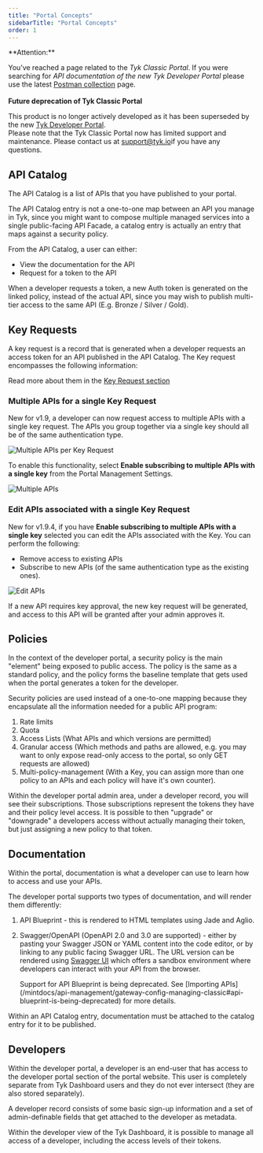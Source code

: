 ```yaml
---
title: "Portal Concepts"
sidebarTitle: "Portal Concepts"
order: 1
---
```



<Warning>
**Attention:**

You’ve reached a page related to the *Tyk Classic Portal*. If you were searching for *API documentation of the new Tyk
Developer Portal* please use the latest
[Postman collection](/mintdocs/product-stack/tyk-enterprise-developer-portal/api-documentation/tyk-edp-api) page.
<br />
<br />
**Future deprecation of Tyk Classic Portal**

This product is no longer actively developed as it
has been superseded by the new [Tyk Developer Portal](/mintdocs/portal/overview).
<br />
Please note that the Tyk Classic Portal now has limited support and maintenance. Please contact us at
[support@tyk.io](<mailto:support@tyk.io?subject=Tyk classic developer portal>)if you have any questions.
</Warning>


## API Catalog

The API Catalog is a list of APIs that you have published to your portal.

The API Catalog entry is not a one-to-one map between an API you manage in Tyk, since you might want to compose multiple managed services into a single public-facing API Facade, a catalog entry is actually an entry that maps against a security policy.

From the API Catalog, a user can either:

- View the documentation for the API
- Request for a token to the API

When a developer requests a token, a new Auth token is generated on the linked policy, instead of the actual API, since you may wish to publish multi-tier access to the same API (E.g. Bronze / Silver / Gold).

## Key Requests

A key request is a record that is generated when a developer requests an access token for an API published in the API Catalog. The Key request encompasses the following information:

Read more about them in the [Key Request section](/mintdocs/tyk-developer-portal/tyk-portal-classic/key-requests)

### Multiple APIs for a single Key Request

New for v1.9, a developer can now request access to multiple APIs with a single key request. The APIs you group together via a single key should all be of the same authentication type.

<img src="/img/dashboard/portal-management/multi-api-per-request.png" alt="Multiple APIs per Key Request" />

To enable this functionality, select **Enable subscribing to multiple APIs with a single key** from the Portal Management Settings.

<img src="/img/dashboard/portal-management/multi-api-setting.png" alt="Multiple APIs" />

### Edit APIs associated with a single Key Request

New for v1.9.4, if you have **Enable subscribing to multiple APIs with a single key** selected you can edit the APIs associated with the Key. You can perform the following:

* Remove access to existing APIs
* Subscribe to new APIs (of the same authentication type as the existing ones).

 <img src="/img/dashboard/system-management/modify_key_approval.png" alt="Edit APIs" /> 


If a new API requires key approval, the new key request will be generated, and access to this API will be granted after your admin approves it.


## Policies

In the context of the developer portal, a security policy is the main "element" being exposed to public access. The policy is the same as a standard policy, and the policy forms the baseline template that gets used when the portal generates a token for the developer.

Security policies are used instead of a one-to-one mapping because they encapsulate all the information needed for a public API program:

1.  Rate limits
2.  Quota
3.  Access Lists (What APIs and which versions are permitted)
4.  Granular access (Which methods and paths are allowed, e.g. you may want to only expose read-only access to the portal, so only GET requests are allowed)
5.  Multi-policy-management (With a Key, you can assign more than one policy to an APIs and each policy will have it's own counter).

Within the developer portal admin area, under a developer record, you will see their subscriptions. Those subscriptions represent the tokens they have and their policy level access. It is possible to then "upgrade" or "downgrade" a developers access without actually managing their token, but just assigning a new policy to that token.

## Documentation

Within the portal, documentation is what a developer can use to learn how to access and use your APIs.

The developer portal supports two types of documentation, and will render them differently:

1.  API Blueprint - this is rendered to HTML templates using Jade and Aglio.
2.  Swagger/OpenAPI (OpenAPI 2.0 and 3.0 are supported) - either by pasting your Swagger JSON or YAML content into the code editor, or by linking to any public facing Swagger URL. The URL version can be rendered using [Swagger UI](https://swagger.io/tools/swagger-ui/) which offers a sandbox environment where developers can interact with your API from the browser.



    <Note>
    Support for API Blueprint is being deprecated. See [Importing APIs](/mintdocs/api-management/gateway-config-managing-classic#api-blueprint-is-being-deprecated) for more details.
    </Note>


Within an API Catalog entry, documentation must be attached to the catalog entry for it to be published.

## Developers

Within the developer portal, a developer is an end-user that has access to the developer portal section of the portal website. This user is completely separate from Tyk Dashboard users and they do not ever intersect (they are also stored separately).

A developer record consists of some basic sign-up information and a set of admin-definable fields that get attached to the developer as metadata.

Within the developer view of the Tyk Dashboard, it is possible to manage all access of a developer, including the access levels of their tokens.


